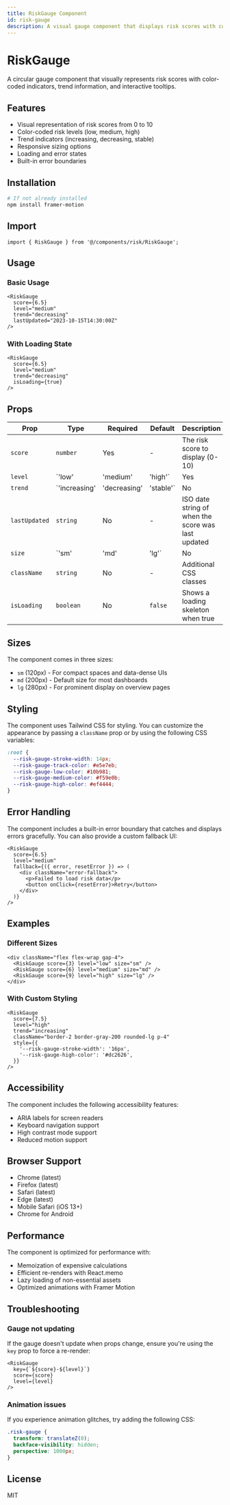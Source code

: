 ```yaml
---
title: RiskGauge Component
id: risk-gauge
description: A visual gauge component that displays risk scores with color-coded indicators and trend information.
---
```


# RiskGauge

A circular gauge component that visually represents risk scores with color-coded indicators, trend information, and interactive tooltips.

## Features

- Visual representation of risk scores from 0 to 10
- Color-coded risk levels (low, medium, high)
- Trend indicators (increasing, decreasing, stable)
- Responsive sizing options
- Loading and error states
- Built-in error boundaries

## Installation

```bash
# If not already installed
npm install framer-motion
```

## Import

```tsx
import { RiskGauge } from '@/components/risk/RiskGauge';
```

## Usage

### Basic Usage

```tsx
<RiskGauge 
  score={6.5} 
  level="medium" 
  trend="decreasing"
  lastUpdated="2023-10-15T14:30:00Z"
/>
```

### With Loading State

```tsx
<RiskGauge 
  score={6.5} 
  level="medium" 
  trend="decreasing"
  isLoading={true}
/>
```

## Props

| Prop | Type | Required | Default | Description |
|------|------|----------|---------|-------------|
| `score` | `number` | Yes | - | The risk score to display (0-10) |
| `level` | `'low' | 'medium' | 'high'` | Yes | The risk level that determines the color scheme |
| `trend` | `'increasing' | 'decreasing' | 'stable'` | No | `'stable'` | The trend direction of the risk score |
| `lastUpdated` | `string` | No | - | ISO date string of when the score was last updated |
| `size` | `'sm' | 'md' | 'lg'` | No | `'md'` | The size of the gauge |
| `className` | `string` | No | - | Additional CSS classes |
| `isLoading` | `boolean` | No | `false` | Shows a loading skeleton when true |

## Sizes

The component comes in three sizes:

- `sm` (120px) - For compact spaces and data-dense UIs
- `md` (200px) - Default size for most dashboards
- `lg` (280px) - For prominent display on overview pages

## Styling

The component uses Tailwind CSS for styling. You can customize the appearance by passing a `className` prop or by using the following CSS variables:

```css
:root {
  --risk-gauge-stroke-width: 14px;
  --risk-gauge-track-color: #e5e7eb;
  --risk-gauge-low-color: #10b981;
  --risk-gauge-medium-color: #f59e0b;
  --risk-gauge-high-color: #ef4444;
}
```

## Error Handling

The component includes a built-in error boundary that catches and displays errors gracefully. You can also provide a custom fallback UI:

```tsx
<RiskGauge 
  score={6.5}
  level="medium"
  fallback={({ error, resetError }) => (
    <div className="error-fallback">
      <p>Failed to load risk data</p>
      <button onClick={resetError}>Retry</button>
    </div>
  )}
/>
```

## Examples

### Different Sizes

```tsx
<div className="flex flex-wrap gap-4">
  <RiskGauge score={3} level="low" size="sm" />
  <RiskGauge score={6} level="medium" size="md" />
  <RiskGauge score={9} level="high" size="lg" />
</div>
```

### With Custom Styling

```tsx
<RiskGauge 
  score={7.5} 
  level="high" 
  trend="increasing"
  className="border-2 border-gray-200 rounded-lg p-4"
  style={{
    '--risk-gauge-stroke-width': '16px',
    '--risk-gauge-high-color': '#dc2626',
  }}
/>
```

## Accessibility

The component includes the following accessibility features:

- ARIA labels for screen readers
- Keyboard navigation support
- High contrast mode support
- Reduced motion support

## Browser Support

- Chrome (latest)
- Firefox (latest)
- Safari (latest)
- Edge (latest)
- Mobile Safari (iOS 13+)
- Chrome for Android

## Performance

The component is optimized for performance with:

- Memoization of expensive calculations
- Efficient re-renders with React.memo
- Lazy loading of non-essential assets
- Optimized animations with Framer Motion

## Troubleshooting

### Gauge not updating

If the gauge doesn't update when props change, ensure you're using the `key` prop to force a re-render:

```tsx
<RiskGauge 
  key={`${score}-${level}`}
  score={score}
  level={level}
/>
```

### Animation issues

If you experience animation glitches, try adding the following CSS:

```css
.risk-gauge {
  transform: translateZ(0);
  backface-visibility: hidden;
  perspective: 1000px;
}
```

## License

MIT
